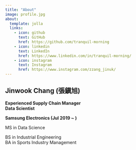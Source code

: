 ```yaml
---
title: "About"
image: profile.jpg
about:
  template: jolla
  links:
    - icon: github
      text: GitHub
      href: https://github.com/tranquil-morning
    - icon: linkedin
      text: LinkedIn
      href: https://www.linkedin.com/in/tranquil-morning/
    - icon: instagram
      text: Instagram
      href: https://www.instagram.com/zzang_jinuk/
---
```


## Jinwook Chang (張鎭旭)

**Experienced Supply Chain Manager**\
**Data Scientist**

**Samsung Electronics (Jul 2019 \~ )**

MS in Data Science

BS in Industrial Engineering\
BA in Sports Industry Management
